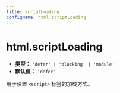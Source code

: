 ```yaml
---
title: scriptLoading
configName: html.scriptLoading
---
```


# html.scriptLoading

- **类型：** `'defer' | 'blocking' | 'module'`
- **默认值：** `'defer'`

用于设置 `<script>` 标签的加载方式。


<RsbuildConig />
